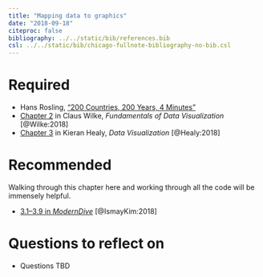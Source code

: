```yaml
---
title: "Mapping data to graphics"
date: "2018-09-18"
citeproc: false
bibliography: ../../static/bib/references.bib
csl: ../../static/bib/chicago-fullnote-bibliography-no-bib.csl
---
```


# Required

- <i class="fab fa-youtube"></i> Hans Rosling, ["200 Countries, 200 Years, 4 Minutes"](https://www.youtube.com/watch?v=jbkSRLYSojo)
- <i class="fas fa-book"></i> [Chapter 2](https://serialmentor.com/dataviz/aesthetic-mapping.html) in Claus Wilke, *Fundamentals of Data Visualization* [@Wilke:2018]
- <i class="fas fa-book"></i> [Chapter 3](http://socviz.co/makeplot.html) in Kieran Healy, *Data Visualization* [@Healy:2018]


# Recommended

Walking through this chapter here and working through all the code will be immensely helpful.

- <i class="fas fa-book"></i> [3.1–3.9 in *ModernDive*](https://moderndive.com/3-viz.html) [@IsmayKim:2018]


# Questions to reflect on

- Questions TBD
